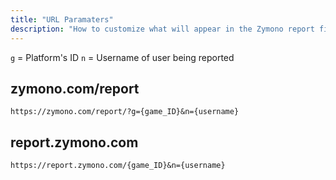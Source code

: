 ```yaml
---
title: "URL Paramaters"
description: "How to customize what will appear in the Zymono report field with URL paramaters"
---
```


`g` = Platform's ID
`n` = Username of user being reported

## zymono.com/report

`
https://zymono.com/report/?g={game_ID}&n={username}
`

## report.zymono.com

`
https://report.zymono.com/{game_ID}&n={username}
`
